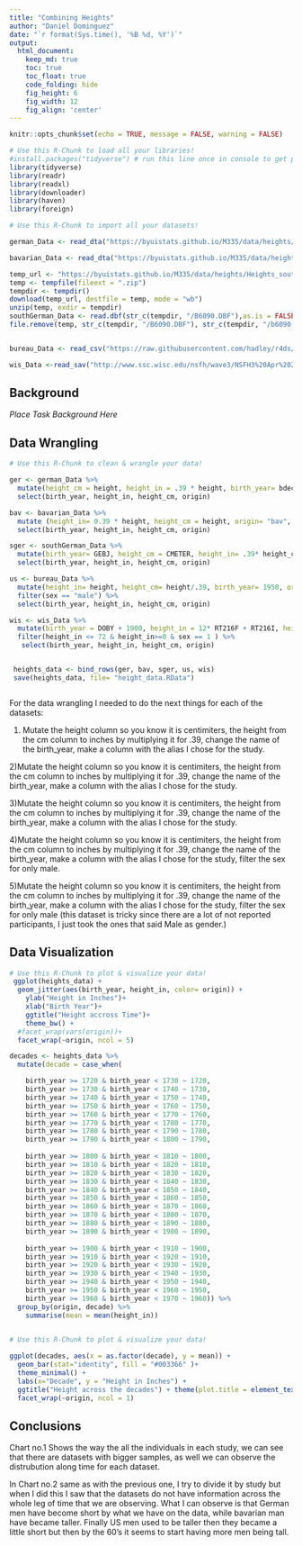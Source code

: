 ```yaml
---
title: "Combining Heights"
author: "Daniel Dominguez"
date: "`r format(Sys.time(), '%B %d, %Y')`"
output:
  html_document:  
    keep_md: true
    toc: true
    toc_float: true
    code_folding: hide
    fig_height: 6
    fig_width: 12
    fig_align: 'center'
---
```


```r
knitr::opts_chunk$set(echo = TRUE, message = FALSE, warning = FALSE)
```

```r
# Use this R-Chunk to load all your libraries!
#install.packages("tidyverse") # run this line once in console to get package
library(tidyverse) 
library(readr)
library(readxl)
library(downloader)
library(haven)
library(foreign)


```

```r
# Use this R-Chunk to import all your datasets!

german_Data <- read_dta("https://byuistats.github.io/M335/data/heights/germanconscr.dta")

bavarian_Data <- read_dta("https://byuistats.github.io/M335/data/heights/germanprison.dta")

temp_url <- "https://byuistats.github.io/M335/data/heights/Heights_south-east.zip"
temp <- tempfile(fileext = ".zip")
tempdir <- tempdir()
download(temp_url, destfile = temp, mode = "wb")
unzip(temp, exdir = tempdir)
southGerman_Data <- read.dbf(str_c(tempdir, "/B6090.DBF"),as.is = FALSE)
file.remove(temp, str_c(tempdir, "/B6090.DBF"), str_c(tempdir, "/b6090.rtf"))


bureau_Data <- read_csv("https://raw.githubusercontent.com/hadley/r4ds/main/data/heights.csv")

wis_Data <-read_sav("http://www.ssc.wisc.edu/nsfh/wave3/NSFH3%20Apr%202005%20release/main05022005.sav")

```


## Background

_Place Task Background Here_

## Data Wrangling

```r
# Use this R-Chunk to clean & wrangle your data!

ger <- german_Data %>% 
  mutate(height_cm = height, height_in = .39 * height, birth_year= bdec, origin = "ger") %>% 
  select(birth_year, height_in, height_cm, origin)

bav <- bavarian_Data %>% 
  mutate (height_in= 0.39 * height, height_cm = height, origin= "bav", birth_year= bdec ) %>% 
  select(birth_year, height_in, height_cm, origin)

sger <- southGerman_Data %>% 
  mutate(birth_year= GEBJ, height_cm = CMETER, height_in= .39* height_cm, origin = "sger") %>% 
  select(birth_year, height_in, height_cm, origin)

us <- bureau_Data %>% 
  mutate(height_in= height, height_cm= height/.39, birth_year= 1950, origin = "us") %>% 
  filter(sex == "male") %>% 
  select(birth_year, height_in, height_cm, origin)

wis <- wis_Data %>% 
  mutate(birth_year = DOBY + 1900, height_in = 12* RT216F + RT216I, height_cm = height_in / .39, origin = "wis", sex = RE35) %>%
  filter(height_in <= 72 & height_in>=0 & sex == 1 ) %>% 
   select(birth_year, height_in, height_cm, origin)


 heights_data <- bind_rows(ger, bav, sger, us, wis) 
 save(heights_data, file= "height_data.RData")



```

For the data wrangling I needed to do the next things for each of the datasets:

1) Mutate the height column so you know it is centimiters, the height from the cm column to inches by multiplying it for .39, change the name of the birth_year, make a column with the alias I chose for the study.

2)Mutate the height column so you know it is centimiters, the height from the cm column to inches by multiplying it for .39, change the name of the birth_year, make a column with the alias I chose for the study.

3)Mutate the height column so you know it is centimiters, the height from the cm column to inches by multiplying it for .39, change the name of the birth_year, make a column with the alias I chose for the study.

4)Mutate the height column so you know it is centimiters, the height from the cm column to inches by multiplying it for .39, change the name of the birth_year, make a column with the alias I chose for the study, filter the sex for only male.

5)Mutate the height column so you know it is centimiters, the height from the cm column to inches by multiplying it for .39, change the name of the birth_year, make a column with the alias I chose for the study, filter the sex for only male (this dataset is tricky since there are a lot of not reported participants, I just took the ones that said Male as gender.)

## Data Visualization

```r
# Use this R-Chunk to plot & visualize your data!
 ggplot(heights_data) +
  geom_jitter(aes(birth_year, height_in, color= origin)) +
    ylab("Height in Inches")+
    xlab("Birth Year")+
    ggtitle("Height accross Time")+
    theme_bw() +
  #facet_wrap(vars(origin))+
  facet_wrap(~origin, ncol = 5)

```

```r
decades <- heights_data %>% 
  mutate(decade = case_when(

    birth_year >= 1720 & birth_year < 1730 ~ 1720,
    birth_year >= 1730 & birth_year < 1740 ~ 1730,
    birth_year >= 1740 & birth_year < 1750 ~ 1740,
    birth_year >= 1750 & birth_year < 1760 ~ 1750,
    birth_year >= 1760 & birth_year < 1770 ~ 1760,
    birth_year >= 1770 & birth_year < 1780 ~ 1770,
    birth_year >= 1780 & birth_year < 1790 ~ 1780,
    birth_year >= 1790 & birth_year < 1800 ~ 1790,
    
    birth_year >= 1800 & birth_year < 1810 ~ 1800,
    birth_year >= 1810 & birth_year < 1820 ~ 1810,
    birth_year >= 1820 & birth_year < 1830 ~ 1820,
    birth_year >= 1830 & birth_year < 1840 ~ 1830,
    birth_year >= 1840 & birth_year < 1850 ~ 1840,
    birth_year >= 1850 & birth_year < 1860 ~ 1850,
    birth_year >= 1860 & birth_year < 1870 ~ 1860,
    birth_year >= 1870 & birth_year < 1880 ~ 1870,
    birth_year >= 1880 & birth_year < 1890 ~ 1880,
    birth_year >= 1890 & birth_year < 1900 ~ 1890,
    
    birth_year >= 1900 & birth_year < 1910 ~ 1900,
    birth_year >= 1910 & birth_year < 1920 ~ 1910,
    birth_year >= 1920 & birth_year < 1930 ~ 1920,
    birth_year >= 1930 & birth_year < 1940 ~ 1930,
    birth_year >= 1940 & birth_year < 1950 ~ 1940,
    birth_year >= 1950 & birth_year < 1960 ~ 1950,
    birth_year >= 1960 & birth_year < 1970 ~ 1960)) %>% 
  group_by(origin, decade) %>% 
    summarise(mean = mean(height_in))
  

```


```r
# Use this R-Chunk to plot & visualize your data!

ggplot(decades, aes(x = as.factor(decade), y = mean)) +
  geom_bar(stat="identity", fill = "#003366" )+ 
  theme_minimal() +
  labs(x="Decade", y = "Height in Inches") +
  ggtitle("Height across the decades") + theme(plot.title = element_text(hjust = 0.5))+
  facet_wrap(~origin, ncol = 1)


```





## Conclusions


Chart no.1 Shows the way the all the individuals in each study, we can see that there are datasets with bigger samples, as well we can observe the distrubution along time for each dataset.

In Chart no.2 same as with the previous one, I try to divide it by study but when I did this I saw that the datasets do not have information across the whole leg of time that we are observing. What I can observe is that German men have become short by what we have on the data, while bavarian man have became taller. Finally US men used to be taller then they became a little short but then by the 60's it seems to start having more men being tall.